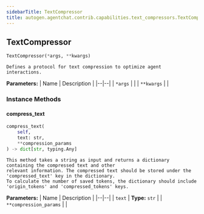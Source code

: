 ```yaml
---
sidebarTitle: TextCompressor
title: autogen.agentchat.contrib.capabilities.text_compressors.TextCompressor
---
```

<h2 id="autogen.agentchat.contrib.capabilities.text_compressors.TextCompressor" class="doc doc-heading">
    <code class="doc-symbol doc-symbol-heading doc-symbol-class"></code>
    <span class="doc doc-object-name doc-class-name">TextCompressor</span>
</h2>

```python
TextCompressor(*args, **kwargs)
```

    Defines a protocol for text compression to optimize agent interactions.

<b>Parameters:</b>
| Name | Description |
|--|--|
| `*args` |  |
| `**kwargs` |  |

### Instance Methods

<code class="doc-symbol doc-symbol-heading doc-symbol-method"></code>
#### compress_text

```python
compress_text(
    self,
    text: str,
    **compression_params
) -> dict[str, typing.Any]
```

    This method takes a string as input and returns a dictionary containing the compressed text and other
    relevant information. The compressed text should be stored under the 'compressed_text' key in the dictionary.
    To calculate the number of saved tokens, the dictionary should include 'origin_tokens' and 'compressed_tokens' keys.

<b>Parameters:</b>
| Name | Description |
|--|--|
| `text` | **Type:** `str` |
| `**compression_params` |  |

<br />